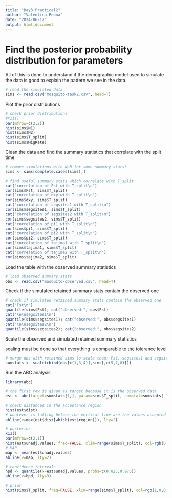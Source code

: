 ```yaml
---
title: "Day3_Practical2"
author: "Valentina Peona"
date: "2024-06-12"
output: html_document
---
```


# Find the posterior probability distribution for parameters

All of this is done to understand if the demographic model used to simulate the data is good to explain the pattern we see in the data.

```r
# read the simulated data
sims <- read.csv("mosquito-task2.csv", head=T)
```

Plot the prior distributions

```r
# check prior distributions
#x11()
par(mfrow=c(2,2))
hist(sims$N1)
hist(sims$N2)
hist(sims$T_split)
hist(sims$MigRate)
```
Clean the data and find the summary statistics that correlate with the split time

```r
# remove simulations with NaN for some summary stats!
sims <- sims[complete.cases(sims),]

# find useful summary stats which correlate with T_split
cat("correlation of Fst with T_split\n")
cor(sims$Fst, sims$T_split)
cat("correlation of dxy with T_split\n")
cor(sims$dxy, sims$T_split)
cat("correlation of segsites1 with T_split\n")
cor(sims$segsites1, sims$T_split)
cat("correlation of segsites2 with T_split\n")
cor(sims$segsites2, sims$T_split)
cat("correlation of pi1 with T_split\n")
cor(sims$pi1, sims$T_split)
cat("correlation of pi2 with T_split\n")
cor(sims$pi2, sims$T_split)
cat("correlation of tajima1 with T_split\n")
cor(sims$tajima1, sims$T_split)
cat("correlation of tajima2 with T_split\n")
cor(sims$tajima2, sims$T_split)
```
Load the table with the observed summary statistics

```r
# load observed summary stats
obs <- read.csv("mosquito-observed.csv", head=T)
```

Check if the simulated retained summary stats contain the observed one

```r
# check if simulated retained summary stats contain the observed one
cat("Fst\n")
quantile(sims$Fst); cat("observed:", obs$Fst)
cat("\n\nsegsites1\n")
quantile(sims$segsites1); cat("observed:", obs$segsites1)
cat("\n\nsegsites2\n")
quantile(sims$segsites2); cat("observed:", obs$segsites2)
```

Scale the observed and simulated retained summary statistics

scaling must be done so that everything is comparable to the tolerance level
```r
# merge obs with retained sims to scale them: Fst, segsites1 and segsites2
sumstats <- scale(rbind(obs[c(1,3,4)],sims[,c(5,7,8)]))
```

Run the ABC analysis

```r
library(abc)

# the first row is given as target because it is the observed data
est <- abc(target=sumstats[1,], param=sims$T_split, sumstat=sumstats[-1,], tol=0.05, method="rejection")

# check distances in the acceptance region
hist(est$dist)
# whatever is falling before the vertical line are the values accepted
abline(v=max(est$dist[which(est$region)]), lty=2)

# posterior
x11()
par(mfrow=c(2,1))
hist(est$unadj.values, freq=FALSE, xlim=range(sims$T_split), col=rgb(0,0,1,1/4), main="Posterior probability", xlab="Split time")
# MAP
map <- mean(est$unadj.values)
abline(v=map, lty=2)

# confidence intervals
hpd <- quantile(x=est$unadj.values, probs=c(0.025,0.975))
abline(v=hpd, lty=3)

# prior
hist(sims$T_split, freq=FALSE, xlim=range(sims$T_split), col=rgb(1,0,0,1/4))





```